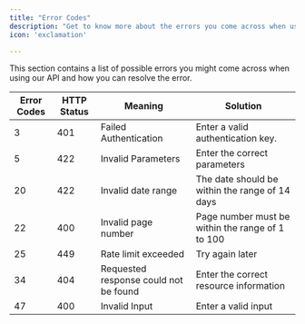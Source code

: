 ```yaml
---
title: "Error Codes"
description: "Get to know more about the errors you come across when using TMDB API "
icon: 'exclamation'

---
```


This section contains a list of possible errors you might come across when using our API and how you can resolve the error.

| Error Codes | HTTP Status | Meaning                               | Solution                                         |
| ----------- | ----------- | ------------------------------------- | ------------------------------------------------ |
| 3           | 401         | Failed Authentication                 | Enter a valid authentication key.                |
| 5           | 422         | Invalid Parameters                    | Enter the correct parameters                     |
| 20          | 422         | Invalid date range                    | The date should be within the range of 14 days   |
| 22          | 400         | Invalid page number                   | Page number must be within the range of 1 to 100 |
| 25          | 449         | Rate limit exceeded                   | Try again later                                  |
| 34          | 404         | Requested response could not be found | Enter the correct resource information           |
| 47          | 400         | Invalid Input                         | Enter a valid input                              |